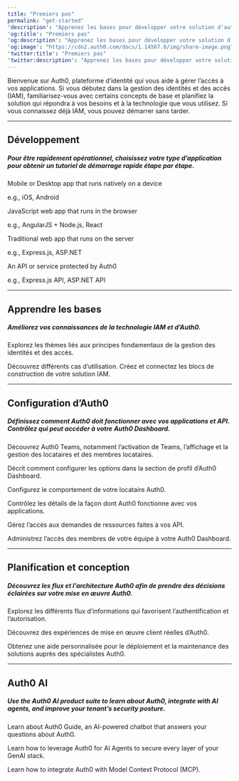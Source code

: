 ---
title: "Premiers pas"
permalink: "get-started"
'description': "Apprenez les bases pour développer votre solution d’authentification."
'og:title': "Premiers pas"
'og:description': "Apprenez les bases pour développer votre solution d’authentification."
'og:image': "https://cdn2.auth0.com/docs/1.14567.0/img/share-image.png"
'twitter:title': "Premiers pas"
'twitter:description': "Apprenez les bases pour développer votre solution d’authentification."
---


<AuthDocsPipeline activeId="get-started"/>

Bienvenue sur Auth0, plateforme d’identité qui vous aide à gérer l’accès à vos applications. Si vous débutez dans la gestion des identités et des accès (IAM), familiarisez-vous avec certains concepts de base et planifiez la solution qui répondra à vos besoins et à la technologie que vous utilisez. Si vous connaissez déjà IAM, vous pouvez démarrer sans tarder.

---

## Développement

##### Pour être rapidement opérationnel, choisissez votre type d’application pour obtenir un tutoriel de démarrage rapide étape par étape.

<Card title="Native/Mobile App" href="/docs/docs/fr-ca/quickstart/native">

Mobile or Desktop app that runs natively on a device

e.g., iOS, Android

</Card>

<Card title="Single Page App" href="/docs/docs/fr-ca/quickstart/spa">

JavaScript web app that runs in the browser

e.g., AngularJS + Node.js, React

</Card>

<Card title="Regular Web App" href="/docs/docs/fr-ca/quickstart/webapp">

Traditional web app that runs on the server

e.g., Express.js, ASP.NET

</Card>

<Card title="Backend/API" href="/docs/docs/fr-ca/quickstart/backend">

An API or service protected by Auth0

e.g., Express.js API, ASP.NET API

</Card>

---

## Apprendre les bases

##### Améliorez vos connaissances de la technologie IAM et d’Auth0.

<Card title="Principes de l’identité" href="/docs/docs/fr-ca/get-started/identity-fundamentals">

Explorez les thèmes liés aux principes fondamentaux de la gestion des identités et des accès.

</Card>

<Card title="Présentation d’Auth0" href="/docs/docs/fr-ca/get-started/auth0-overview">

Découvrez différents cas d’utilisation. Créez et connectez les blocs de construction de votre solution IAM.

</Card>

---

## Configuration d’Auth0

##### Définissez comment Auth0 doit fonctionner avec vos applications et API. Contrôlez qui peut accéder à votre Auth0 Dashboard.

<Card title="Équipes Auth0" href="/docs/docs/fr-ca/get-started/auth0-teams">

Découvrez Auth0 Teams, notamment l’activation de Teams, l’affichage et la gestion des locataires et des membres locataires.

</Card>

<Card title="Profil du Dashboard" href="/docs/docs/fr-ca/get-started/dashboard-profile">

Décrit comment configurer les options dans la section de profil d’Auth0 Dashboard.

</Card>

<Card title="Paramètres du locataire" href="/docs/docs/fr-ca/get-started/tenant-settings">

Configurez le comportement de votre locataire Auth0.

</Card>

<Card title="Applications dans Auth0" href="/docs/docs/fr-ca/get-started/applications">

Contrôlez les détails de la façon dont Auth0 fonctionne avec vos applications.

</Card>

<Card title="API" href="/docs/docs/fr-ca/get-started/apis">

Gérez l’accès aux demandes de ressources faites à vos API.

</Card>

<Card title="Gérer l’accès au tableau de bord" href="/docs/docs/fr-ca/get-started/manage-dashboard-access">

Administrez l’accès des membres de votre équipe à votre Auth0 Dashboard.

</Card>

---

## Planification et conception

##### Découvrez les flux et l’architecture Auth0 afin de prendre des décisions éclairées sur votre mise en œuvre Auth0.

<Card title="Flux d’authentification et d’autorisation" href="/docs/docs/fr-ca/get-started/authentication-and-authorization-flow">

Explorez les différents flux d’informations qui favorisent l’authentification et l’autorisation.

</Card>

<Card title="Scénarios d’architecture" href="/docs/docs/fr-ca/get-started/architecture-scenarios">

Découvrez des expériences de mise en œuvre client réelles d’Auth0.

</Card>

<Card title="Services professionnels" href="/docs/docs/fr-ca/get-started/professional-services">

Obtenez une aide personnalisée pour le déploiement et la maintenance des solutions auprès des spécialistes Auth0.

</Card>

---

## Auth0 AI

##### Use the Auth0 AI product suite to learn about Auth0, integrate with AI agents, and improve your tenant’s security posture.

<Card title="Auth0 Guide" href="/docs/docs/fr-ca/get-started/auth0-guide">

Learn about Auth0 Guide, an AI-powered chatbot that answers your questions about Auth0.

</Card>

<Card title="Auth0 for AI Agents" href="/docs/docs/fr-ca/get-started/auth0-for-ai-agents">

Learn how to leverage Auth0 for AI Agents to secure every layer of your GenAI stack.

</Card>

<Card title="Auth0 Model Context Protocol (MCP) Server" href="/docs/docs/fr-ca/get-started/auth0-mcp-server">

Learn how to integrate Auth0 with Model Context Protocol (MCP).

</Card>

